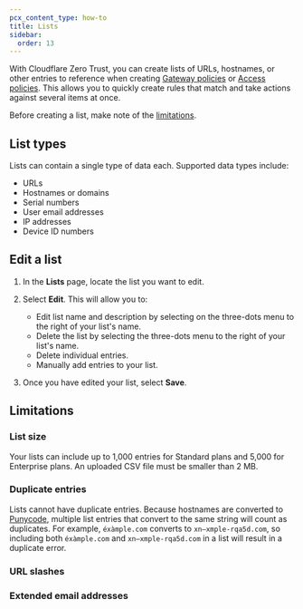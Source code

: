 ```yaml
---
pcx_content_type: how-to
title: Lists
sidebar:
  order: 13
---
```



With Cloudflare Zero Trust, you can create lists of URLs, hostnames, or other entries to reference when creating [Gateway policies](/cloudflare-one/policies/gateway/) or [Access policies](/cloudflare-one/policies/access/). This allows you to quickly create rules that match and take actions against several items at once.

Before creating a list, make note of the [limitations](#limitations).

## List types

Lists can contain a single type of data each. Supported data types include:

- URLs
- Hostnames or domains
- Serial numbers
- User email addresses
- IP addresses
- Device ID numbers

<Render file="gateway/lists" />

## Edit a list

1. In the **Lists** page, locate the list you want to edit.

2. Select **Edit**. This will allow you to:

   - Edit list name and description by selecting on the three-dots menu to the right of your list's name.
   - Delete the list by selecting the three-dots menu to the right of your list's name.
   - Delete individual entries.
   - Manually add entries to your list.

3. Once you have edited your list, select **Save**.

## Limitations

### List size

Your lists can include up to 1,000 entries for Standard plans and 5,000 for Enterprise plans. An uploaded CSV file must be smaller than 2 MB.

### Duplicate entries

Lists cannot have duplicate entries. Because hostnames are converted to [Punycode](https://www.rfc-editor.org/rfc/rfc3492.txt), multiple list entries that convert to the same string will count as duplicates. For example, `éxàmple.com` converts to `xn—xmple-rqa5d.com`, so including both `éxàmple.com` and `xn—xmple-rqa5d.com` in a list will result in a duplicate error.

### URL slashes

<Render file="gateway/url-slash" />

### Extended email addresses

<Render file="gateway/extended-email" />
